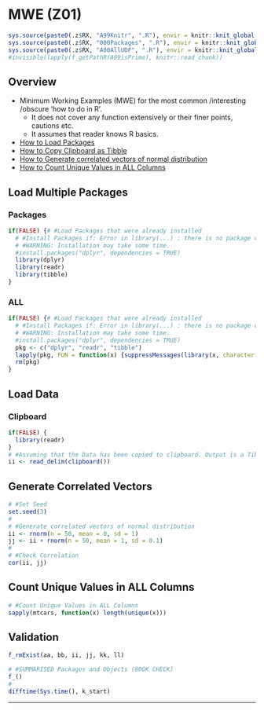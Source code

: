 # MWE (Z01) {#z01}

```r
sys.source(paste0(.z$RX, "A99Knitr", ".R"), envir = knitr::knit_global())
sys.source(paste0(.z$RX, "000Packages", ".R"), envir = knitr::knit_global())
sys.source(paste0(.z$RX, "A00AllUDF", ".R"), envir = knitr::knit_global())
#invisible(lapply(f_getPathR(A09isPrime), knitr::read_chunk))
```

## Overview

- Minimum Working Examples (MWE) for the most common /interesting /obscure 'how to do in R'.
  - It does not cover any function extensively or their finer points, cautions etc.
  - It assumes that reader knows R basics.

- [How to Load Packages](#loadpkg-z01 "z01")
- [How to Copy Clipboard as Tibble](#loaddata-z01 "z01")
- [How to Generate correlated vectors of normal distribution](#cor-vec-z01 "z01")
- [How to Count Unique Values in ALL Columns ](#n-uniq-z01  "z01")

## Load Multiple Packages {#loadpkg-z01 .tabset .tabset-fade}

### Packages {.unlisted .unnumbered}

```r
if(FALSE) {# #Load Packages that were already installed
  # #Install Packages if: Error in library(...) : there is no package called '...'
  # #WARNING: Installation may take some time.
  #install.packages("dplyr", dependencies = TRUE)
  library(dplyr)
  library(readr)
  library(tibble)
}
```

### ALL {.unlisted .unnumbered}

```r
if(FALSE) {# #Load Packages that were already installed
  # #Install Packages if: Error in library(...) : there is no package called '...'
  # #WARNING: Installation may take some time.
  #install.packages("dplyr", dependencies = TRUE)
  pkg <- c("dplyr", "readr", "tibble")
  lapply(pkg, FUN = function(x) {suppressMessages(library(x, character.only = TRUE))})
  rm(pkg)
}
```

## Load Data {#loaddata-z01 .tabset .tabset-fade}

### Clipboard {.unlisted .unnumbered}

```r
if(FALSE) {
  library(readr)
}
# #Assuming that the Data has been copied to clipboard. Output is a Tibble.
ii <- read_delim(clipboard())
```


## Generate Correlated Vectors {#cor-vec-z01 .tabset .tabset-fade}

```r
# #Set Seed
set.seed(3)
#
# #Generate correlated vectors of normal distribution
ii <- rnorm(n = 50, mean = 0, sd = 1)
jj <- ii + rnorm(n = 50, mean = 1, sd = 0.1)
#
# #Check Correlation
cor(ii, jj)
```

## Count Unique Values in ALL Columns {#n-uniq-z01 .tabset .tabset-fade}

```r
# #Count Unique Values in ALL Columns
sapply(mtcars, function(x) length(unique(x)))
```


## Validation {.unlisted .unnumbered .tabset .tabset-fade}

```r
f_rmExist(aa, bb, ii, jj, kk, ll)
```

```r
# #SUMMARISED Packages and Objects (BOOK CHECK)
f_()
#
difftime(Sys.time(), k_start)
```

****
